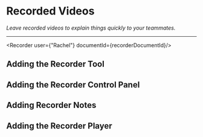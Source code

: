 # Recorded Videos

_Leave recorded videos to explain things quickly to your teammates._

---



<Recorder user={"Rachel"} documentId={recorderDocumentId}/>

## Adding the Recorder Tool

## Adding the Recorder Control Panel

## Adding Recorder Notes

## Adding the Recorder Player
